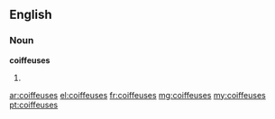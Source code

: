 ==English==

===Noun===
'''coiffeuses'''

# {{plural of|coiffeuse}}

[[ar:coiffeuses]]
[[el:coiffeuses]]
[[fr:coiffeuses]]
[[mg:coiffeuses]]
[[my:coiffeuses]]
[[pt:coiffeuses]]